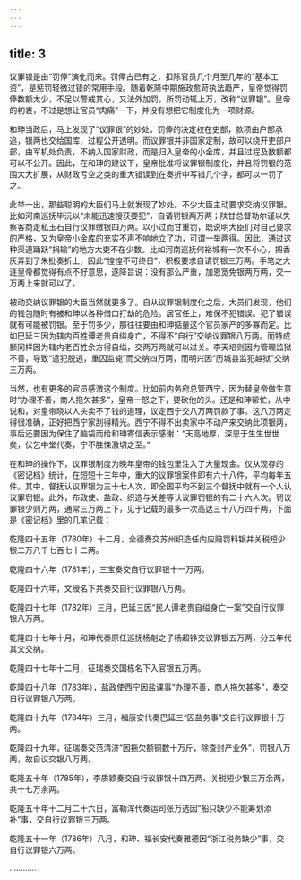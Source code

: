 ```yaml
---
---
---
```

title: 3
---



议罪银是由“罚俸”演化而来。罚俸古已有之，扣除官员几个月至几年的“基本工资”，是惩罚轻微过错的常用手段。随着乾隆中期施政愈苛执法趋严，皇帝觉得罚俸数额太少，不足以警戒其心，又法外加罚，所罚动辄上万，改称“议罪银”。皇帝的初衷，不过是想让官员“肉痛”一下，并没有想把它制度化为一项财源。

和珅当政后，马上发现了“议罪银”的妙处。罚俸的决定权在吏部，款项由户部承追，银两也交给国库，过程公开透明。而议罪银并非国家定制，故可以绕开吏部户部，由军机处负责，不纳入国家财政，而是归入皇帝的小金库，并且过程及数额都可以不公开。因此，在和珅的建议下，皇帝批准将议罪银制度化，并且将罚银的范围大大扩展，从财政亏空之类的重大错误到在奏折中写错几个字，都可以一罚了之。

此举一出，那些聪明的大臣们马上就发现了妙处。不少大臣主动要求交纳议罪银。比如河南巡抚毕沅以“未能迅速搜获要犯”，自请罚银两万两；陕甘总督勒尔谨以失察客商走私玉石自行议罪缴银四万两。以小过而甘重罚，既说明大臣们对自己要求的严格，又为皇帝小金库的充实不声不响地立了功，可谓一举两得。因此，通过这种渠道踊跃“捐输”的地方大吏不在少数。比如河南巡抚何裕城有一次不小心，把香灰弄到了朱批奏折上，因此“惶惶不可终日”，积极要求自请罚银三万两。手笔之大连皇帝都觉得有点不好意思，遂降旨说：没有那么严重，加恩宽免银两万两，交一万两上来就可以了。

被动交纳议罪银的大臣当然就更多了。自从议罪银制度化之后，大员们发现，他们的钱包随时有被和珅以各种借口打劫的危险。居官任上，难保不犯错误。犯了错误就有可能被罚银。至于罚多少，那往往要由和珅掂量这个官员家产的多寡而定。比如巴延三因为辖内百姓谭老贵自缢身亡，不得不“自行”交纳议罪银八万两。而特成额同样因为辖内老百姓余方得自缢，交两万两就可以过关。李天培则因为管理监狱不善，导致“遣犯脱逃，重囚监毙”而交纳四万两，而明兴因“历城县监犯越狱”交纳三万两。

当然，也有更多的官员感激这个制度。比如前内务府总管西宁，因为替皇帝做生意时“办理不善，商人拖欠甚多”，皇帝一怒之下，要砍他的头。还是和珅帮忙，从中说和，对皇帝晓以人头卖不了钱的道理，议定西宁交八万两罚款了事。这八万两定得很准确，正好把西宁家刮得精光。西宁不得不出卖家中不动产来交纳此项银两，事后还要因为保住了脑袋而给和珅寄信表示感谢：“天高地厚，深恩于生生世世矣，伏乞中堂代奏，宁不胜悚激切之至。”

在和珅的操作下，议罪银制度为晚年皇帝的钱包里注入了大量现金。仅从现存的《密记档》统计，在短短十三年中，重大的议罪银案件即有六十八件，平均每年五件。其中，督抚认议罪银为三十七人次，即全国平均不到三个督抚中就有一个人认议罪罚银。此外，布政使、盐政、织造与关差等认议罪罚银的有二十六人次。罚议罪银少则万两，通常三万两上下，见于记载的最多一次高达三十八万四千两，下面是《密记档》里的几笔记载：

乾隆四十五年（1780年）十二月，全德奏交苏州织造任内应赔罚料银并关税短少银二万八千七百七十二两。

乾隆四十六年（1781年），三宝奏交自行议罪银十一万两。

乾隆四十六年，文绶名下共奏交自行议罪银八万两。

乾隆四十七年（1782年）三月，巴延三因“民人谭老贵自缢身亡一案”交自行议罪银八万两。

乾隆四十七年十月，和珅代奏原任巡抚杨魁之子杨超铮交议罪银五万两，分五年代其父交纳。

乾隆四十七年十二月，征瑞奏交国栋名下入官银五万两。

乾隆四十八年（1783年），盐政使西宁因盐课事“办理不善，商人拖欠甚多”，奏交自行议罪银八万两。

乾隆四十九年（1784年）三月，福康安代奏巴延三“因盐务事”交自行议罪银十万两。

乾隆四十九年，征瑞奏交范清济“因拖欠额铜数十万斤，除查封产业外”，罚银八万两，故自议交银八万两。

乾隆五十年（1785年），李质颖奏交自行议罪银十四万两、关税短少银三万余两，共十七万余两。

乾隆五十年十二月二十六日，富勒浑代奏运司张万选因“船只缺少不能筹划添补”事，交自行议罪银三万两。

乾隆五十一年（1786年）八月，和珅、福长安代奏雅德因“浙江税务缺少”事，交自行议罪银六万两。

…………